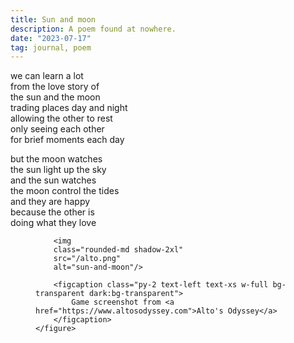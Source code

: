 ```yaml
---
title: Sun and moon
description: A poem found at nowhere.
date: "2023-07-17"
tag: journal, poem
---
```


we can learn a lot\
from the love story of\
the sun and the moon\
trading places day and night\
allowing the other to rest\
only seeing each other\
for brief moments each day

but the moon watches\
the sun light up the sky\
and the sun watches\
the moon control the tides\
and they are happy\
because the other is\
doing what they love

<div class="md:container md:mx-auto box-border p-8 border-0 bg-transparent dark:bg-transparent">
    <figure class="rounded-md bg-transparent dark:bg-transparent">

        <img 
        class="rounded-md shadow-2xl" 
        src="/alto.png" 
        alt="sun-and-moon"/>

        <figcaption class="py-2 text-left text-xs w-full bg-transparent dark:bg-transparent">
            Game screenshot from <a href="https://www.altosodyssey.com">Alto's Odyssey</a>
        </figcaption>
    </figure>    
</div>